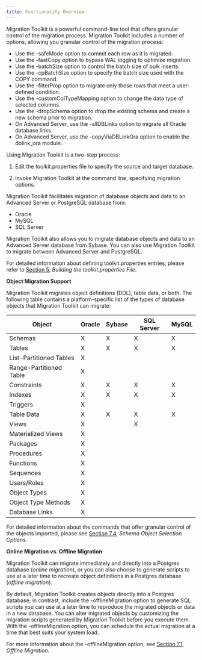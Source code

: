 ```yaml
---
title: Functionality Overview
---
```


Migration Toolkit is a powerful command-line tool that offers granular control of the migration process. Migration Toolkit includes a number of options, allowing you granular control of the migration process:
 - Use the -safeMode option to commit each row as it is migrated.
 - Use the -fastCopy option to bypass WAL logging to optimize migration.
 - Use the -batchSize option to control the batch size of bulk inserts.
 - Use the -cpBatchSize option to specify the batch size used with the COPY command.
 - Use the -filterProp option to migrate only those rows that meet a user-defined condition.
 - Use the -customColTypeMapping option to change the data type of selected columns.
 - Use the -dropSchema option to drop the existing schema and create a new schema prior to migration.
 - On Advanced Server, use the -allDBLinks option to migrate all Oracle database links.
 - On Advanced Server, use the -copyViaDBLinkOra option to enable the dblink\_ora module.

Using Migration Toolkit is a two-step process:

1.  Edit the toolkit.properties file to specify the source and target database.

2.  Invoke Migration Toolkit at the command line, specifying migration options.

Migration Toolkit facilitates migration of database objects and data to an Advanced Server or PostgreSQL database from:
 - Oracle
 - MySQL
 - SQL Server

Migration Toolkit also allows you to migrate database objects and data to an Advanced Server database from Sybase. You can also use Migration Toolkit to migrate between Advanced Server and PostgreSQL.

For detailed information about defining toolkit.properties entries, please refer to [Section 5](#building-the-toolkit.properties-file), *Building the toolkit.properties File*.

**Object Migration Support**

Migration Toolkit migrates object definitions (DDL), table data, or both. The following table contains a platform-specific list of the types of database objects that Migration Toolkit can migrate:

| Object                  | Oracle | Sybase | SQL Server | MySQL |
| ----------------------- | ------ | ------ | ---------- | ----- |
| Schemas                 | X      | X      | X          | X     |
| Tables                  | X      | X      | X          | X     |
| List-Partitioned Tables | X      |        |            |       |
| Range-Partitioned Table | X      |        |            |       |
| Constraints             | X      | X      | X          | X     |
| Indexes                 | X      | X      | X          | X     |
| Triggers                | X      |        |            |       |
| Table Data              | X      | X      | X          | X     |
| Views                   | X      |        | X          |       |
| Materialized Views      | X      |        |            |       |
| Packages                | X      |        |            |       |
| Procedures              | X      |        |            |       |
| Functions               | X      |        |            |       |
| Sequences               | X      |        |            |       |
| Users/Roles             | X      |        |            |       |
| Object Types            | X      |        |            |       |
| Object Type Methods     | X      |        |            |       |
| Database Links          | X      |        |            |       |

For detailed information about the commands that offer granular control of the objects imported, please see [Section 7.4](#_Schema_Object_Selection), *Schema Object Selection Options*.

**Online Migration vs. Offline Migration**

Migration Toolkit can migrate immediately and directly into a Postgres database (*online* *migration*), or you can also choose to generate scripts to use at a later time to recreate object definitions in a Postgres database (*offline* *migration*).

By default, Migration Toolkit creates objects directly into a Postgres database; in contrast, include the -offlineMigration option to generate SQL scripts you can use at a later time to reproduce the migrated objects or data in a new database. You can alter migrated objects by customizing the migration scripts generated by Migration Toolkit before you execute them. With the -offlineMigration option, you can schedule the actual migration at a time that best suits your system load.

For more information about the -offlineMigration option, see [Section 7.1](#offline-migration), *Offline Migration*.